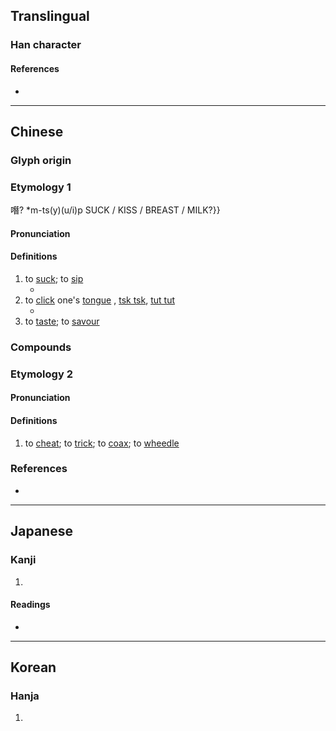 {{character info}}
==Translingual==

===Han character===
{{Han char|rn=30|rad=口|as=05|sn=8|four=61012|canj=RSLB|ids=⿰口匝}}

====References====
* {{Han ref|kx=0184.050|dkj=03478|dj=0403.050|hdz=10599.010|uh=5482|ud=21634|bh=CBDF|bd=52191}}

----

==Chinese==
{{zh-forms|alt=𠯗,𠴴,𠶴}}

===Glyph origin===
{{Han etym}}

===Etymology 1===
{{rfe|zh|onomatopoeic? {{=}} 噆? *m-ts(y)(u/i)p SUCK / KISS / BREAST / MILK?}}

====Pronunciation====
{{zh-pron
|m=zā
|c=zaap3
|mc=y
|oc=y
|cat=v
}}

====Definitions====
{{zh-hanzi}}

# to [[suck]]; to [[sip]]
#* {{zh-x|我 試著 咂 塊 薄荷 餹 來 止咳。|I tried '''sucking''' on a mint to stop myself coughing.}}
# to [[click]] one's [[tongue]] {{gl|in admiration, praise, surprise, regret, etc.}}, [[tsk tsk]], [[tut tut]]
#* {{zh-x|他 妻子 不耐煩 地 咂 著 嘴。|His wife '''tut-tutted''' with annoyance.}}
# to [[taste]]; to [[savour]]

===Compounds===
{{zh-der|咂摸|咂嘴|咂嘴弄舌|嗚咂|咂嘴弄脣|咂兒|目呆口咂|舔嘴咂舌|舚脣咂嘴|咂咂兒|咂兒咂兒|咂壺兒|咂頭兒|咂咂頭兒|咂嘴兒|刮刮咂咂|吧咂|吮咂|咀咂|咂吮|咂咂|咂啄|咂啖|咂嘬|咂嘴咂舌|咂嘴弄唇|咂嘴舔唇|咂囓|咂巴|咂齧|咋咂|咬音咂字|咯咂|唼咂|嗑咂|嘓咂|軟膿咂血|點頭咂嘴|咂舌|咂吧}}

===Etymology 2===
{{rfe|zh}}

====Pronunciation====
{{zh-pron
|c=sap1
|cat=v
}}

====Definitions====
{{zh-hanzi}}

# {{lb|zh|Cantonese|obsolete}} to [[cheat]]; to [[trick]]; to [[coax]]; to [[wheedle]]
<!-- A Chinese dictionary in the Cantonese dialect, p. 577 -->
<!-- A Chinese and English Dictionary, p. 61 -->
<!-- 英華分韻撮要, p. 408 -->

===References===
* {{R:yue:Hanzi}}

----

==Japanese==

===Kanji===
{{ja-kanji|grade=|rs=口05}}

# {{rfdef|ja|sort=口05}}

====Readings====
* {{ja-readings|on=[[そう]] (sō)|kun=[[すう]] (suu)}}

----

==Korean==

===Hanja===
{{ko-hanja|hangeul=잡|rv=jap|mr=chap}}

# {{rfdef|ko|sort=口05}}
